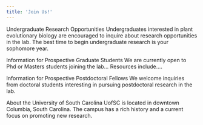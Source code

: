 ```yaml
---
title: 'Join Us!'
---
```


Undergraduate Research Opportunities
Undergraduates interested in plant evolutionary biology are encouraged to inquire about research opportunities in the lab. The best time to begin undergraduate research is your sophomore year.

Information for Prospective Graduate Students
We are currently open to Phd or Masters students joining the lab... Resources include....

Information for Prospective Postdoctoral Fellows
We welcome inquiries from doctoral students interesting in pursuing postdoctoral research in the lab.

About the University of South Carolina
UofSC is located in downtown Columbia, South Carolina. The campus has a rich history and a current focus on promoting new research.